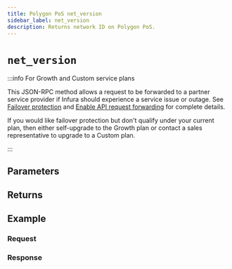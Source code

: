 ```yaml
---
title: Polygon PoS net_version
sidebar_label: net_version
description: Returns network ID on Polygon PoS.
---
```




# `net_version`

<Description />

:::info For Growth and Custom service plans

This JSON-RPC method allows a request to be forwarded to a partner service provider if Infura should
experience a service issue or outage. See [Failover protection](../../../concepts/failover-protection.md)
and [Enable API request forwarding](../../../how-to/enable-api-forwarding.md)
for complete details.

If you would like failover protection but don't qualify under your current plan, then either
self-upgrade to the Growth plan or contact a sales representative to upgrade to a Custom plan.

:::

## Parameters


<Params />

## Returns


<Returns />

## Example


<Example />

### Request


<Request />

### Response


<Response />
